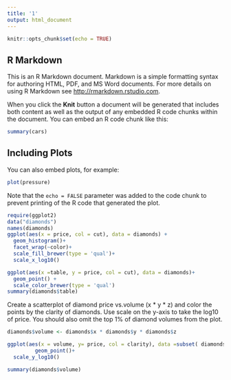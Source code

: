 ```yaml
---
title: '1'
output: html_document
---
```


```r
knitr::opts_chunk$set(echo = TRUE)
```

## R Markdown

This is an R Markdown document. Markdown is a simple formatting syntax for authoring HTML, PDF, and MS Word documents. For more details on using R Markdown see <http://rmarkdown.rstudio.com>.

When you click the **Knit** button a document will be generated that includes both content as well as the output of any embedded R code chunks within the document. You can embed an R code chunk like this:

```r
summary(cars)
```

## Including Plots

You can also embed plots, for example:

```r
plot(pressure)
```

Note that the `echo = FALSE` parameter was added to the code chunk to prevent printing of the R code that generated the plot.

```r
require(ggplot2)
data("diamonds")
names(diamonds)
ggplot(aes(x = price, col = cut), data = diamonds) +
  geom_histogram()+
  facet_wrap(~color)+
  scale_fill_brewer(type = 'qual')+
  scale_x_log10()
```

```r
ggplot(aes(x =table, y = price, col = cut), data = diamonds)+
  geom_point() +
  scale_color_brewer(type = 'qual')
summary(diamonds$table)
```

 Create a scatterplot of diamond price vs.volume (x * y * z) and color the points by the clarity of diamonds. Use scale on the y-axis to take the log10 of price. You should also omit the top 1% of diamond volumes from the plot.

```r
diamonds$volume <- diamonds$x * diamonds$y * diamonds$z

ggplot(aes(x = volume, y= price, col = clarity), data =subset( diamonds, volume< 0.9*max(volume))) + 
         geom_point()+
  scale_y_log10()

summary(diamonds$volume)
```


